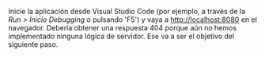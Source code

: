 Inicie la aplicación desde Visual Studio Code (por ejemplo, a través de la _Run > Inicio Debugging_
o pulsando 'F5') y vaya a [http://localhost:8080](http://localhost:8080)
en el navegador. Debería obtener una respuesta 404 porque aún no hemos implementado ninguna lógica de servidor.
Ese va a ser el objetivo del siguiente paso.